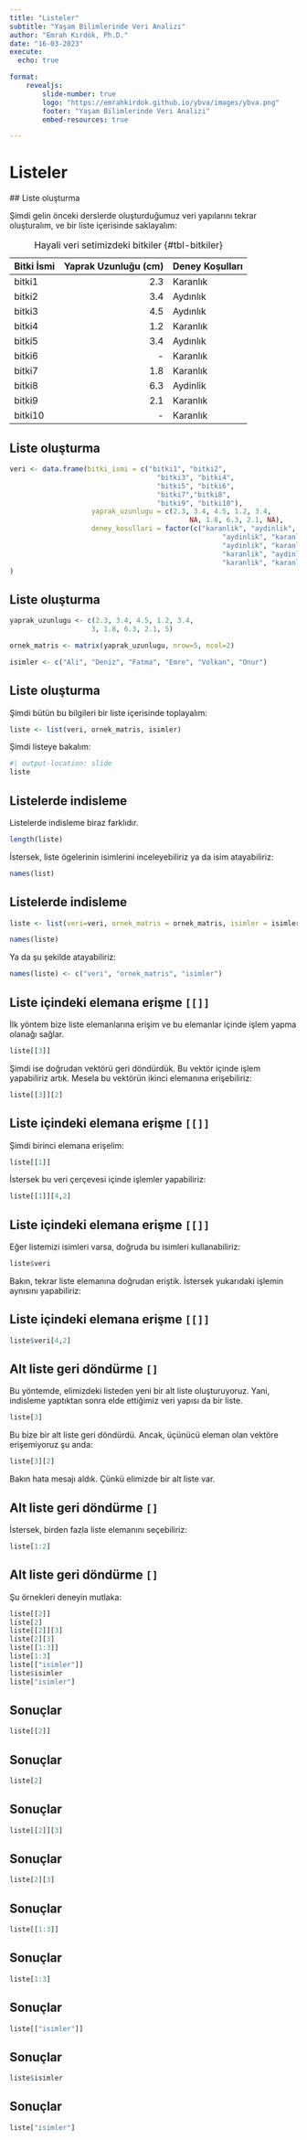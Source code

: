 ```yaml
---
title: "Listeler"
subtitle: "Yaşam Bilimlerinde Veri Analizi"
author: "Emrah Kırdök, Ph.D."
date: "16-03-2023"
execute: 
  echo: true

format: 
    revealjs:
        slide-number: true
        logo: "https://emrahkirdok.github.io/ybva/images/ybva.png"
        footer: "Yaşam Bilimlerinde Veri Analizi"
        embed-resources: true

---
```


# Listeler

## Liste oluşturma

Şimdi gelin önceki derslerde oluşturduğumuz veri yapılarını tekrar oluşturalım, ve bir liste içerisinde saklayalım:

| Bitki İsmi | Yaprak Uzunluğu (cm) | Deney Koşulları | 
|:-----------|---------------------:|:----------------|
| bitki1     | 2.3                  | Karanlık        |
| bitki2     | 3.4                  | Aydınlık        |
| bitki3     | 4.5                  | Aydınlık        |
| bitki4     | 1.2                  | Karanlık        |
| bitki5     | 3.4                  | Aydınlık        |
| bitki6     | -                    | Karanlık        |
| bitki7     | 1.8                  | Karanlık        |
| bitki8     | 6.3                  | Aydinlik        |
| bitki9     | 2.1                  | Karanlık        |
| bitki10    | -                    | Karanlık        |

: Hayali veri setimizdeki bitkiler {#tbl-bitkiler}

## Liste oluşturma

```r
veri <- data.frame(bitki_ismi = c("bitki1", "bitki2", 
                                    "bitki3", "bitki4", 
                                    "bitki5", "bitki6", 
                                    "bitki7","bitki8", 
                                    "bitki9", "bitki10"),
                    yaprak_uzunlugu = c(2.3, 3.4, 4.5, 1.2, 3.4, 
                                            NA, 1.8, 6.3, 2.1, NA),
                    deney_kosullari = factor(c("karanlik", "aydinlik", 
                                                    "aydinlik", "karanlik", 
                                                    "aydinlik", "karanlik", 
                                                    "karanlik", "aydinlik", 
                                                    "karanlik", "karanlik"))
)
```

## Liste oluşturma

```r
yaprak_uzunlugu <- c(2.3, 3.4, 4.5, 1.2, 3.4, 
                    3, 1.8, 6.3, 2.1, 5)

ornek_matris <- matrix(yaprak_uzunlugu, nrow=5, ncol=2)
```

```r
isimler <- c("Ali", "Deniz", "Fatma", "Emre", "Volkan", "Onur")
```

## Liste oluşturma

Şimdi bütün bu bilgileri bir liste içerisinde toplayalım:

```r
liste <- list(veri, ornek_matris, isimler)
```

Şimdi listeye bakalım:

```r
#| output-location: slide
liste
```

## Listelerde indisleme

Listelerde indisleme biraz farklıdır.

```r
length(liste)
```

İstersek, liste ögelerinin isimlerini inceleyebiliriz ya da isim atayabiliriz:

```r
names(list)
```

## Listelerde indisleme

```r
liste <- list(veri=veri, ornek_matris = ornek_matris, isimler = isimler)
```

```r
names(liste)
```

Ya da şu şekilde atayabiliriz:

```r
names(liste) <- c("veri", "ornek_matris", "isimler")
```

## Liste içindeki elemana erişme `[[]]`

İlk yöntem bize liste elemanlarına erişim ve bu elemanlar içinde işlem yapma olanağı sağlar.

```r
liste[[3]]
```

Şimdi ise doğrudan vektörü geri döndürdük. Bu vektör içinde işlem yapabiliriz artık. Mesela bu vektörün ikinci elemanına erişebiliriz:

```r
liste[[3]][2]
```

## Liste içindeki elemana erişme `[[]]`

Şimdi birinci elemana erişelim:

```r
liste[[1]]
```

İstersek bu veri çerçevesi içinde işlemler yapabiliriz:

```r
liste[[1]][4,2]
```

## Liste içindeki elemana erişme `[[]]`

Eğer listemizi isimleri varsa, doğruda bu isimleri kullanabiliriz:

```r
liste$veri
```

Bakın, tekrar liste elemanına doğrudan eriştik. İstersek yukarıdaki işlemin aynısını yapabiliriz:

## Liste içindeki elemana erişme `[[]]`

```r
liste$veri[4,2]
```

## Alt liste geri döndürme `[]`

Bu yöntemde, elimizdeki listeden yeni bir alt liste oluşturuyoruz. Yani, indisleme yaptıktan sonra elde ettiğimiz veri yapısı da bir liste.

```r
liste[3]
```

Bu bize bir alt liste geri döndürdü. Ancak, üçünücü eleman olan vektöre erişemiyoruz şu anda:

```r
liste[3][2]
```

Bakın hata mesajı aldık. Çünkü elimizde bir alt liste var.

## Alt liste geri döndürme `[]`

İstersek, birden fazla liste elemanını seçebiliriz:

```r
liste[1:2]
```

## Alt liste geri döndürme `[]`

Şu örnekleri deneyin mutlaka:

```r
liste[[2]]
liste[2]
liste[[2]][3]
liste[2][3]
liste[[1:3]]
liste[1:3]
liste[["isimler"]]
liste$isimler
liste["isimler"]
```

## Sonuçlar

```r
liste[[2]]
```

## Sonuçlar

```r
liste[2]
```

## Sonuçlar

```r
liste[[2]][3]
```

## Sonuçlar

```r
liste[2][3]
```

## Sonuçlar

```r
liste[[1:3]]
```

## Sonuçlar

```r
liste[1:3]
```

## Sonuçlar

```r
liste[["isimler"]]
```

## Sonuçlar

```r
liste$isimler
```

## Sonuçlar

```r
liste["isimler"]
```